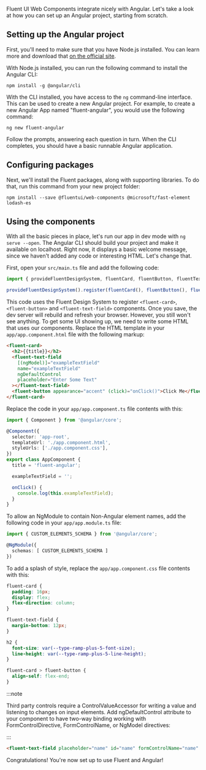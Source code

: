 
<Meta title="Integrations/Angular" />

Fluent UI Web Components integrate nicely with Angular. Let's take a look at how you can set up an Angular project, starting from scratch.

## Setting up the Angular project

First, you'll need to make sure that you have Node.js installed. You can learn more and download that [on the official site](https://nodejs.org/).

With Node.js installed, you can run the following command to install the Angular CLI:

```shell
npm install -g @angular/cli
```

With the CLI installed, you have access to the `ng` command-line interface. This can be used to create a new Angular project. For example, to create a new Angular App named "fluent-angular", you would use the following command:

```shell
ng new fluent-angular
```

Follow the prompts, answering each question in turn. When the CLI completes, you should have a basic runnable Angular application.

## Configuring packages

Next, we'll install the Fluent packages, along with supporting libraries. To do that, run this command from your new project folder:

```shell
npm install --save @fluentui/web-components @microsoft/fast-element lodash-es
```

## Using the components

With all the basic pieces in place, let's run our app in dev mode with `ng serve --open`. The Angular CLI should build your project and make it available on localhost. Right now, it displays a basic welcome message, since we haven't added any code or interesting HTML. Let's change that.

First, open your `src/main.ts` file and add the following code:

```ts
import { provideFluentDesignSystem, fluentCard, fluentButton, fluentTextField } from '@microsoft/fluent-components';

provideFluentDesignSystem().register(fluentCard(), fluentButton(), fluentTextField());
```

This code uses the Fluent Design System to register `<fluent-card>`, `<fluent-button>` and `<fluent-text-field>` components. Once you save, the dev server will rebuild and refresh your browser. However, you still won't see anything. To get some UI showing up, we need to write some HTML that uses our components. Replace the HTML template in your `app/app.component.html` file with the following markup:

```html
<fluent-card>
  <h2>{{title}}</h2>
  <fluent-text-field
    [(ngModel)]="exampleTextField"
    name="exampleTextField"
    ngDefaultControl
    placeholder="Enter Some Text"
  ></fluent-text-field>
  <fluent-button appearance="accent" (click)="onClick()">Click Me</fluent-button>
</fluent-card>
```

Replace the code in your `app/app.component.ts` file contents with this:

```ts
import { Component } from '@angular/core';

@Component({
  selector: 'app-root',
  templateUrl: './app.component.html',
  styleUrls: ['./app.component.css'],
})
export class AppComponent {
  title = 'fluent-angular';

  exampleTextField = '';

  onClick() {
    console.log(this.exampleTextField);
  }
}
```

To allow an NgModule to contain Non-Angular element names, add the following code in your `app/app.module.ts` file:

```ts
import { CUSTOM_ELEMENTS_SCHEMA } from '@angular/core';

@NgModule({
  schemas: [ CUSTOM_ELEMENTS_SCHEMA ]
})
```

To add a splash of style, replace the `app/app.component.css` file contents with this:

```css
fluent-card {
  padding: 16px;
  display: flex;
  flex-direction: column;
}

fluent-text-field {
  margin-bottom: 12px;
}

h2 {
  font-size: var(--type-ramp-plus-5-font-size);
  line-height: var(--type-ramp-plus-5-line-height);
}

fluent-card > fluent-button {
  align-self: flex-end;
}
```

:::note

Third party controls require a ControlValueAccessor for writing a value and listening to changes on input elements. Add ngDefaultControl attribute to your component to have two-way binding working with FormControlDirective, FormControlName, or NgModel directives:

:::

```html
<fluent-text-field placeholder="name" id="name" formControlName="name" ngDefaultControl></fluent-text-field>
```

Congratulations! You're now set up to use Fluent and Angular!
